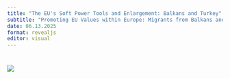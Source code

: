 ```yaml
---
title: "The EU's Soft Power Tools and Enlargement: Balkans and Turkey"
subtitle: "Promoting EU Values within Europe: Migrants from Balkans and Turkey"
date: 06.13.2025
format: revealjs
editor: visual
---
```


# ![](images/Build a Library Project.png)
